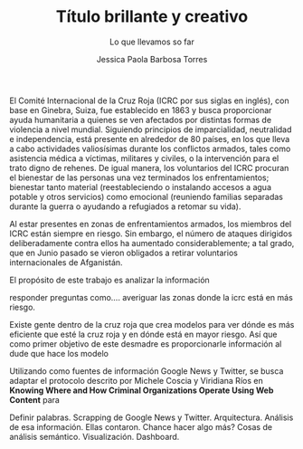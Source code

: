 % Título brillante y creativo 
% Lo que llevamos so far
% Jessica Paola Barbosa Torres


<!---
Picamos Knit HTML y eso crea un .md
pandoc -s -V geometry:margin=0.7in -V lang=spanish draft2.md -o draft2.pdf
--->


El Comité Internacional de la Cruz Roja (ICRC por sus siglas en inglés), con base en Ginebra, Suiza, fue establecido en 1863 y busca proporcionar ayuda humanitaria a quienes se ven afectados por distintas formas de violencia a nivel mundial. Siguiendo principios de imparcialidad, neutralidad e independencia, está presente en alrededor de 80 países, en los que lleva a cabo actividades valiosísimas durante los conflictos armados, tales como asistencia médica a víctimas, militares y civiles, o la intervención para el trato digno de rehenes. De igual manera, los voluntarios del ICRC procuran el bienestar de las personas una vez terminados los enfrentamientos; bienestar tanto material (reestableciendo o instalando accesos a agua potable y otros servicios) como emocional (reuniendo familias separadas durante la guerra o ayudando a refugiados a retomar su vida).

Al estar presentes en zonas de enfrentamientos armados, los miembros del ICRC están siempre en riesgo. Sin embargo, el número de ataques dirigidos deliberadamente contra ellos ha aumentado considerablemente; a tal grado, que en Junio pasado se vieron obligados a retirar voluntarios internacionales de Afganistán. 


El propósito de este trabajo es analizar la información

responder preguntas como.... averiguar las zonas donde la icrc está en más riesgo. 

Existe gente dentro de la cruz roja que crea modelos para ver dónde es más eficiente que esté la cruz roja y en dónde está en mayor riesgo. Así que como primer objetivo de este desmadre es proporcionarle información al dude que hace los modelo

Utilizando como fuentes de información Google News y Twitter, se busca adaptar el protocolo descrito por Michele Coscia y Viridiana Ríos en **Knowing Where and How Criminal Organizations Operate Using Web Content** para 

Definir palabras.
Scrapping de Google News y Twitter. Arquitectura.
Análisis de esa información. Ellas contaron. Chance hacer algo más? Cosas de análisis semántico.
Visualización. Dashboard.


